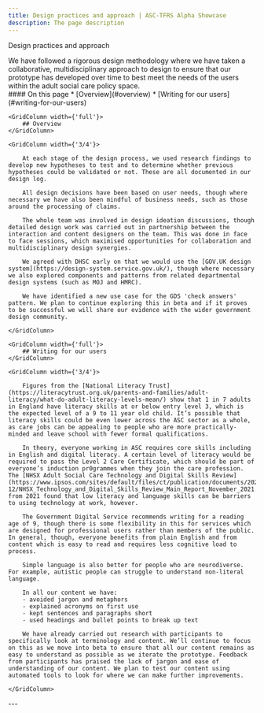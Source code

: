 ```yaml
---
title: Design practices and approach | ASC-TFRS Alpha Showcase
description: The page description
---
```


<Heading caption='Design' tag='h1'>Design practices and approach</Heading>

<GridRow>
    <GridColumn width={'2/3'}>
        <LeadParagraph>We have followed a rigorous design methodology where we have taken a collaborative, multidisciplinary approach to design to ensure that our prototype has developed over time to best meet the needs of the users within the adult social care policy space.</LeadParagraph>
    </GridColumn>
    <GridColumn width={'1/3'}>
        <nav className="in-page-nav">
            #### On this page
            * [Overview](#overview)
            * [Writing for our users](#writing-for-our-users)
        </nav>
    </GridColumn>
</GridRow>

<GridRow>

    <GridColumn width={'full'}>
        ## Overview
    </GridColumn>

    <GridColumn width={'3/4'}>

        At each stage of the design process, we used research findings to develop new hypotheses to test and to determine whether previous hypotheses could be validated or not. These are all documented in our design log.

        All design decisions have been based on user needs, though where necessary we have also been mindful of business needs, such as those around the processing of claims.

        The whole team was involved in design ideation discussions, though detailed design work was carried out in partnership between the interaction and content designers on the team. This was done in face to face sessions, which maximised opportunities for collaboration and multidisciplinary design synergies.

        We agreed with DHSC early on that we would use the [GOV.UK design system](https://design-system.service.gov.uk/), though where necessary we also explored components and patterns from related departmental design systems (such as MOJ and HMRC).

        We have identified a new use case for the GDS 'check answers' pattern. We plan to continue exploring this in beta and if it proves to be successful we will share our evidence with the wider government design community.

    </GridColumn>

</GridRow>

<GridRow>

    <GridColumn width={'full'}>
        ## Writing for our users
    </GridColumn>

    <GridColumn width={'3/4'}>

        Figures from the [National Literacy Trust](https://literacytrust.org.uk/parents-and-families/adult-literacy/what-do-adult-literacy-levels-mean/) show that 1 in 7 adults in England have literacy skills at or below entry level 3, which is the expected level of a 9 to 11 year old child. It’s possible that literacy skills could be even lower across the ASC sector as a whole, as care jobs can be appealing to people who are more practically-minded and leave school with fewer formal qualifications.

        In theory, everyone working in ASC requires core skills including in English and digital literacy. A certain level of literacy would be required to pass the Level 2 Care Certificate, which should be part of everyone’s induction pr0grammes when they join the care profession. The [NHSX Adult Social Care Technology and Digital Skills Review](https://www.ipsos.com/sites/default/files/ct/publication/documents/2021-12/NHSX_Technology_and_Digital_Skills_Review_Main_Report_November_2021.pdf) from 2021 found that low literacy and language skills can be barriers to using technology at work, however.

        The Government Digital Service recommends writing for a reading age of 9, though there is some flexibility in this for services which are designed for professional users rather than members of the public. In general, though, everyone benefits from plain English and from content which is easy to read and requires less cognitive load to process.

        Simple language is also better for people who are neurodiverse. For example, autistic people can struggle to understand non-literal language.

        In all our content we have:
        - avoided jargon and metaphors
        - explained acronyms on first use
        - kept sentences and paragraphs short
        - used headings and bullet points to break up text

        We have already carried out research with participants to specifically look at terminology and content. We’ll continue to focus on this as we move into beta to ensure that all our content remains as easy to understand as possible as we iterate the prototype. Feedback from participants has praised the lack of jargon and ease of understanding of our content. We plan to test our content using automated tools to look for where we can make further improvements.

    </GridColumn>

</GridRow>

<GridRow>
    <GridColumn width={'full'}>
        ---
    </GridColumn>
</GridRow>
<GridRow>
    <GridColumn width={'1/2'}>
        <LinkBlock style="prev" url="/user-research/users" title="Understanding our users and their needs" text="Our users and their needs" />
    </GridColumn>
    <GridColumn width={'1/2'}>
        <LinkBlock style="next" url="/design/iterative-design" title="Design" text="Iterative evidence-based design" />
    </GridColumn>
</GridRow>